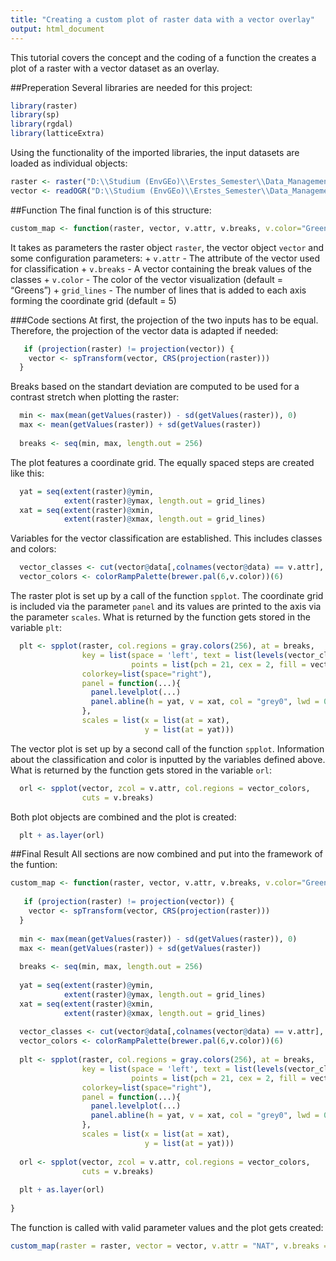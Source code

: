 ```yaml
---
title: "Creating a custom plot of raster data with a vector overlay"
output: html_document
---
```

This tutorial covers the concept and the coding of a function the creates a plot of a raster with a vector dataset as an overlay.

##Preperation
Several libraries are needed for this project:
```r
library(raster)
library(sp)
library(rgdal)
library(latticeExtra)
```
Using the functionality of the imported libraries, the input datasets are loaded as individual objects:
```r
raster <- raster("D:\\Studium (EnvGEo)\\Erstes_Semester\\Data_Management\\Datasets\\fogo_landsat_2014-11-24\\LC82100502014328LGN00_B3.tif")
vector <- readOGR("D:\\Studium (EnvGEo)\\Erstes_Semester\\Data_Management\\Datasets\\fogo_field_survey_2014\\data_2014_subset1.shp", layer = "data_2014_subset1")
```
##Function
The final function is of this structure: 
```r
custom_map <- function(raster, vector, v.attr, v.breaks, v.color="Greens", grid_lines = 5)
```
It takes as parameters the raster object `raster`, the vector object `vector` and some configuration parameters:
  + `v.attr` - The attribute of the vector used for classification
  + `v.breaks` - A vector containing the break values of the classes
  + `v.color` - The color of the vector visualization (default = "Greens")
  + `grid_lines` - The number of lines that is added to each axis forming the coordinate grid (default = 5)
  
###Code sections
At first, the projection of the two inputs has to be equal. Therefore, the projection of the vector data is adapted if needed:
```r
   if (projection(raster) != projection(vector)) {
    vector <- spTransform(vector, CRS(projection(raster)))
  }

```
Breaks based on the standart deviation are computed to be used for a contrast stretch when plotting the raster:
```r
  min <- max(mean(getValues(raster)) - sd(getValues(raster)), 0)
  max <- mean(getValues(raster)) + sd(getValues(raster))
  
  breaks <- seq(min, max, length.out = 256)

```
The plot features a coordinate grid. The equally spaced steps are created like this:
```r
  yat = seq(extent(raster)@ymin, 
            extent(raster)@ymax, length.out = grid_lines)
  xat = seq(extent(raster)@xmin, 
            extent(raster)@xmax, length.out = grid_lines)

```
Variables for the vector classification are established. This includes classes and colors:
```r
  vector_classes <- cut(vector@data[,colnames(vector@data) == v.attr], v.breaks)
  vector_colors <- colorRampPalette(brewer.pal(6,v.color))(6)

```
The raster plot is set up by a call of the function `spplot`. The coordinate grid is included via the parameter `panel` and its values are printed to the axis via the parameter `scales`. What is returned by the function gets stored in the variable `plt`:
```r
  plt <- spplot(raster, col.regions = gray.colors(256), at = breaks,
                key = list(space = 'left', text = list(levels(vector_classes)), 
                           points = list(pch = 21, cex = 2, fill = vector_colors)),
                colorkey=list(space="right"),
                panel = function(...){
                  panel.levelplot(...)
                  panel.abline(h = yat, v = xat, col = "grey0", lwd = 0.8, lty = 3) 
                },
                scales = list(x = list(at = xat),
                              y = list(at = yat)))

```
The vector plot is set up by a second call of the function `spplot`. Information about the classification and color is inputted by the variables defined above. What is returned by the function gets stored in the variable `orl`:
```r
  orl <- spplot(vector, zcol = v.attr, col.regions = vector_colors, 
                cuts = v.breaks)

```
Both plot objects are combined and the plot is created:
```r
  plt + as.layer(orl)

```
##Final Result
All sections are now combined and put into the framework of the funtion:
```r
custom_map <- function(raster, vector, v.attr, v.breaks, v.color="Greens", grid_lines = 5){
 
   if (projection(raster) != projection(vector)) {
    vector <- spTransform(vector, CRS(projection(raster)))
  }
  
  min <- max(mean(getValues(raster)) - sd(getValues(raster)), 0)
  max <- mean(getValues(raster)) + sd(getValues(raster))
  
  breaks <- seq(min, max, length.out = 256)
  
  yat = seq(extent(raster)@ymin, 
            extent(raster)@ymax, length.out = grid_lines)
  xat = seq(extent(raster)@xmin, 
            extent(raster)@xmax, length.out = grid_lines)
  
  vector_classes <- cut(vector@data[,colnames(vector@data) == v.attr], v.breaks)
  vector_colors <- colorRampPalette(brewer.pal(6,v.color))(6)
  
  plt <- spplot(raster, col.regions = gray.colors(256), at = breaks,
                key = list(space = 'left', text = list(levels(vector_classes)), 
                           points = list(pch = 21, cex = 2, fill = vector_colors)),
                colorkey=list(space="right"),
                panel = function(...){
                  panel.levelplot(...)
                  panel.abline(h = yat, v = xat, col = "grey0", lwd = 0.8, lty = 3) 
                },
                scales = list(x = list(at = xat),
                              y = list(at = yat)))
  
  orl <- spplot(vector, zcol = v.attr, col.regions = vector_colors, 
                cuts = v.breaks)
  
  plt + as.layer(orl)
  
}
```

The function is called with valid parameter values and the plot gets created:
```r
custom_map(raster = raster, vector = vector, v.attr = "NAT", v.breaks = c(0, 20, 40, 60, 80, 100, 120), v.color="Reds", grid_lines = 8)
```

